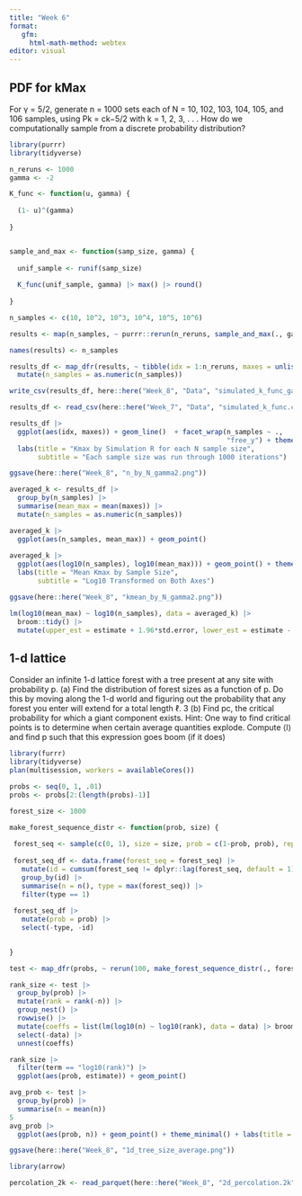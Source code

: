 ```yaml
---
title: "Week 6"
format:
   gfm:
     html-math-method: webtex
editor: visual
---
```


## PDF for kMax

For γ = 5/2, generate n = 1000 sets each of N = 10, 102, 103, 104, 105, and 106
samples, using Pk = ck−5/2 with k = 1, 2, 3, . . .
How do we computationally sample from a discrete probability distribution?

```r

library(purrr)
library(tidyverse)

n_reruns <- 1000
gamma <- -2

K_func <- function(u, gamma) {
  
  (1- u)^(gamma)
  
}


sample_and_max <- function(samp_size, gamma) {
  
  unif_sample <- runif(samp_size)
  
  K_func(unif_sample, gamma) |> max() |> round()
  
}

n_samples <- c(10, 10^2, 10^3, 10^4, 10^5, 10^6)

results <- map(n_samples, ~ purrr::rerun(n_reruns, sample_and_max(., gamma)))

names(results) <- n_samples

results_df <- map_dfr(results, ~ tibble(idx = 1:n_reruns, maxes = unlist(.)), .id = "n_samples") |> 
  mutate(n_samples = as.numeric(n_samples))

write_csv(results_df, here::here("Week_8", "Data", "simulated_k_func_gamma2.csv"))

results_df <- read_csv(here::here("Week_7", "Data", "simulated_k_func.csv"))

results_df |> 
  ggplot(aes(idx, maxes)) + geom_line()  + facet_wrap(n_samples ~ ., 
                                                      "free_y") + theme_minimal() +
  labs(title = "Kmax by Simulation R for each N sample size",
       subtitle = "Each sample size was run through 1000 iterations")

ggsave(here::here("Week_8", "n_by_N_gamma2.png"))

averaged_k <- results_df |> 
  group_by(n_samples) |> 
  summarise(mean_max = mean(maxes)) |> 
  mutate(n_samples = as.numeric(n_samples)) 

averaged_k |> 
  ggplot(aes(n_samples, mean_max)) + geom_point()
  
averaged_k |> 
  ggplot(aes(log10(n_samples), log10(mean_max))) + geom_point() + theme_minimal() +
  labs(title = "Mean Kmax by Sample Size",
       subtitle = "Log10 Transformed on Both Axes")

ggsave(here::here("Week_8", "kmean_by_N_gamma2.png"))

lm(log10(mean_max) ~ log10(n_samples), data = averaged_k) |> 
  broom::tidy() |> 
  mutate(upper_est = estimate + 1.96*std.error, lower_est = estimate - 1.96*std.error)
```

## 1-d lattice

Consider an infinite 1-d lattice forest with a tree present at any site with
probability p.
(a) Find the distribution of forest sizes as a function of p. Do this by moving
along the 1-d world and figuring out the probability that any forest you enter
will extend for a total length ℓ.
3
(b) Find pc, the critical probability for which a giant component exists.
Hint: One way to find critical points is to determine when certain average
quantities explode. Compute ⟨l⟩ and find p such that this expression goes
boom (if it does)

```r

library(furrr)
library(tidyverse)
plan(multisession, workers = availableCores())

probs <- seq(0, 1, .01) 
probs <- probs[2:(length(probs)-1)]

forest_size <- 1000

make_forest_sequence_distr <- function(prob, size) {
  
 forest_seq <- sample(c(0, 1), size = size, prob = c(1-prob, prob), replace = TRUE)
 
 forest_seq_df <- data.frame(forest_seq = forest_seq) |> 
   mutate(id = cumsum(forest_seq != dplyr::lag(forest_seq, default = 1))) |> 
   group_by(id) |> 
   summarise(n = n(), type = max(forest_seq)) |> 
   filter(type == 1)
 
 forest_seq_df |> 
   mutate(prob = prob) |> 
   select(-type, -id)
 

}

test <- map_dfr(probs, ~ rerun(100, make_forest_sequence_distr(., forest_size)))

rank_size <- test |> 
  group_by(prob) |> 
  mutate(rank = rank(-n)) |> 
  group_nest() |> 
  rowwise() |> 
  mutate(coeffs = list(lm(log10(n) ~ log10(rank), data = data) |> broom::tidy())) |> 
  select(-data) |> 
  unnest(coeffs)

rank_size |> 
  filter(term == "log10(rank)") |> 
  ggplot(aes(prob, estimate)) + geom_point()

avg_prob <- test |> 
  group_by(prob) |> 
  summarise(n = mean(n))
5
avg_prob |> 
  ggplot(aes(prob, n)) + geom_point() + theme_minimal() + labs(title = "Average Forest size for a given tree probability (p)")

ggsave(here::here("Week_8", "1d_tree_size_average.png"))
```


```r
library(arrow)

percolation_2k <- read_parquet(here::here("Week_8", "2d_percolation.2k"))


```

